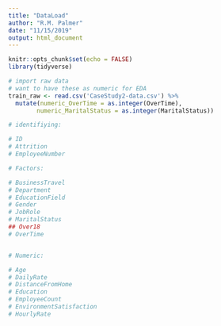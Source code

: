 ```yaml
---
title: "DataLoad"
author: "R.M. Palmer"
date: "11/15/2019"
output: html_document
---
```


```r
knitr::opts_chunk$set(echo = FALSE)
library(tidyverse)
```


```r
# import raw data
# want to have these as numeric for EDA
train_raw <- read.csv('CaseStudy2-data.csv') %>% 
  mutate(numeric_OverTime = as.integer(OverTime),
        numeric_MaritalStatus = as.integer(MaritalStatus))

# identifiying:

# ID
# Attrition
# EmployeeNumber

# Factors:

# BusinessTravel
# Department
# EducationField
# Gender
# JobRole
# MaritalStatus
## Over18
# OverTime


# Numeric:

# Age
# DailyRate
# DistanceFromHome
# Education
# EmployeeCount
# EnvironmentSatisfaction
# HourlyRate

```